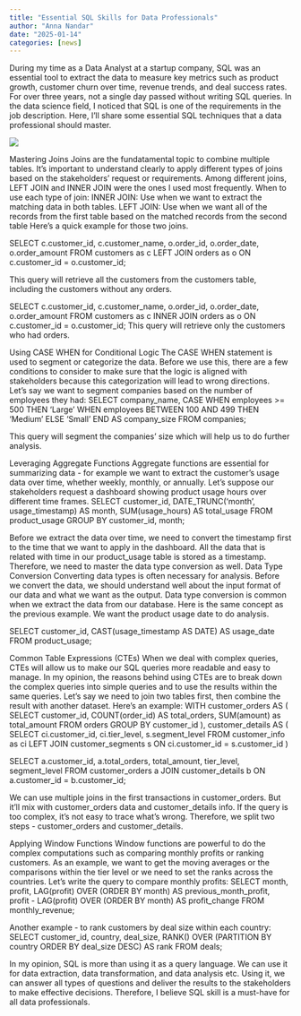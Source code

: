```yaml
---
title: "Essential SQL Skills for Data Professionals"
author: "Anna Nandar"
date: "2025-01-14"
categories: [news]
---
```


During my time as a Data Analyst at a startup company, SQL was an essential tool to extract the  data to measure key metrics such as product growth, customer churn over time, revenue trends, and deal success rates. For over three years, not a single day passed without writing SQL queries. In the data science field, I noticed that SQL is one of the requirements in the job description. Here, I’ll share some essential SQL techniques that a data professional should master.

![](thumbnail.jpg)

Mastering Joins
Joins are the fundatamental topic to combine multiple tables. It's important to understand clearly to apply different types of joins based on the stakeholders' request or requirements. Among different joins, LEFT JOIN and INNER JOIN were the ones I used most frequently.
When to use each type of join:
INNER JOIN: Use when we want to extract the matching data in both tables. 
LEFT JOIN: Use when we want all of the records from the first table based on the matched records from the second table
Here's a quick example for those two joins. 

SELECT c.customer_id, c.customer_name, o.order_id, o.order_date, o.order_amount
FROM customers as c
LEFT JOIN orders as o 
ON c.customer_id = o.customer_id;

This query will retrieve all the customers from the customers table, including the customers without any orders. 
	
SELECT c.customer_id, c.customer_name, o.order_id, o.order_date, o.order_amount	
FROM customers as c
INNER JOIN orders as o 
ON c.customer_id = o.customer_id;
This query will retrieve only the customers who had orders. 


Using CASE WHEN for Conditional Logic
The CASE WHEN statement is used to segment or categorize the data. Before we use this, there are a few conditions to consider to make sure that the logic is aligned with stakeholders because this categorization will lead to wrong directions.   
Let's say we want to segment companies based on the number of employees they had: 
SELECT company_name,
       CASE
           WHEN employees >= 500 THEN 'Large'
           WHEN employees BETWEEN 100 AND 499 THEN 'Medium'
           ELSE 'Small'
       END AS company_size
FROM companies;

This query will segment the companies' size which will help us to do further analysis. 

Leveraging Aggregate Functions
Aggregate functions are essential for summarizing data - for example we want to extract the customer's usage data over time, whether weekly, monthly, or annually.
Let's suppose our stakeholders request a dashboard showing product usage hours over different time frames. 
SELECT customer_id,
       DATE_TRUNC('month', usage_timestamp) AS month,
       SUM(usage_hours) AS total_usage
FROM product_usage
GROUP BY customer_id, month;

Before we extract the data over time, we need to convert the timestamp first to the time that we want to apply in the dashboard. All the data that is related with time in our product_usage table is stored as a timestamp. Therefore, we need to master the data type conversion as well. 
Data Type Conversion
Converting data types is often necessary for analysis. Before we convert the data, we should understand well about the input format of our data and what we want as the output. Data type conversion is common when we extract the data from our database. 
Here is the same concept as the previous example. We want the product usage date to do analysis. 

SELECT customer_id, CAST(usage_timestamp AS DATE) AS usage_date
FROM product_usage;

Common Table Expressions (CTEs)
When we deal with complex queries, CTEs will allow us to make our SQL queries more readable and easy to manage. In my opinion, the reasons behind using CTEs are to break down the complex queries into simple queries and to use the results within the same queries. 
Let's say we need to join two tables first, then combine the result with another dataset. Here’s an example:
WITH customer_orders AS (
    SELECT customer_id, COUNT(order_id) AS total_orders, SUM(amount) as total_amount
    FROM orders
    GROUP BY customer_id
),
customer_details AS ( 
SELECT ci.customer_id, ci.tier_level, s.segment_level 
FROM customer_info as ci
LEFT JOIN customer_segments s 
ON ci.customer_id = s.customer_id )


SELECT a.customer_id, a.total_orders, total_amount, tier_level, segment_level
FROM customer_orders a
JOIN customer_details b ON a.customer_id = b.customer_id;

We can use multiple joins in the first transactions in customer_orders. But it'll mix with customer_orders data and customer_details info. If the query is too complex, it's not easy to trace what's wrong. Therefore, we split two steps - customer_orders and customer_details.

Applying Window Functions
Window functions are powerful to do the complex computations such as comparing monthly profits or ranking customers. As an example, we want to get the moving averages or the comparisons within the tier level or we need to set the ranks across the countries. 
Let's write the query to compare monthly profits:
SELECT month,
       profit,
       LAG(profit) OVER (ORDER BY month) AS previous_month_profit,
       profit - LAG(profit) OVER (ORDER BY month) AS profit_change
FROM monthly_revenue;

Another example - to rank customers by deal size within each country:
SELECT customer_id, country, deal_size,
       RANK() OVER (PARTITION BY country ORDER BY deal_size DESC) AS rank
FROM deals;

In my opinion, SQL is more than using it as a query language. We can use it for data extraction, data transformation, and data analysis etc. Using it, we can answer all types of questions and deliver the results to the stakeholders to make effective decisions. Therefore, I believe SQL skill is a must-have for all data professionals. 